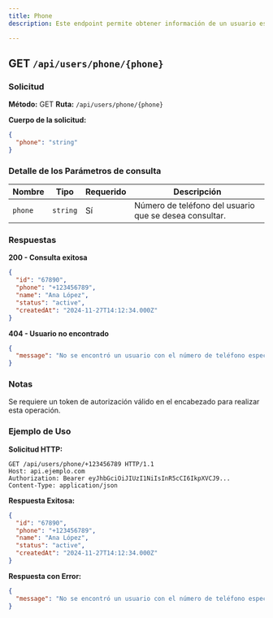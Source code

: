 ```yaml
---
title: Phone
description: Este endpoint permite obtener información de un usuario específico utilizando su número de teléfono.

---
```


## GET `/api/users/phone/{phone}`

### Solicitud

**Método:** GET
**Ruta:** `/api/users/phone/{phone}`

**Cuerpo de la solicitud:**

```json
{
  "phone": "string"
}

```

### Detalle de los Parámetros de consulta

| **Nombre**        | **Tipo**  | **Requerido** | **Descripción**                                                      |
|-------------------|-----------|---------------|----------------------------------------------------------------------|
| `phone`           | `string`  | Sí            | Número de teléfono del usuario que se desea consultar.               |



### Respuestas

**200 - Consulta exitosa**

```json
{
  "id": "67890",
  "phone": "+123456789",
  "name": "Ana López",
  "status": "active",
  "createdAt": "2024-11-27T14:12:34.000Z"
}

```

**404 - Usuario no encontrado**

```json
{
  "message": "No se encontró un usuario con el número de teléfono especificado."
}

```

### Notas

Se requiere un token de autorización válido en el encabezado para realizar esta operación.

### Ejemplo de Uso

**Solicitud HTTP:**

```https
GET /api/users/phone/+123456789 HTTP/1.1
Host: api.ejemplo.com
Authorization: Bearer eyJhbGciOiJIUzI1NiIsInR5cCI6IkpXVCJ9...
Content-Type: application/json

```

**Respuesta Exitosa:**

```json
{
  "id": "67890",
  "phone": "+123456789",
  "name": "Ana López",
  "status": "active",
  "createdAt": "2024-11-27T14:12:34.000Z"
}

```

**Respuesta con Error:**

```json
{
  "message": "No se encontró un usuario con el número de teléfono especificado."
}

```